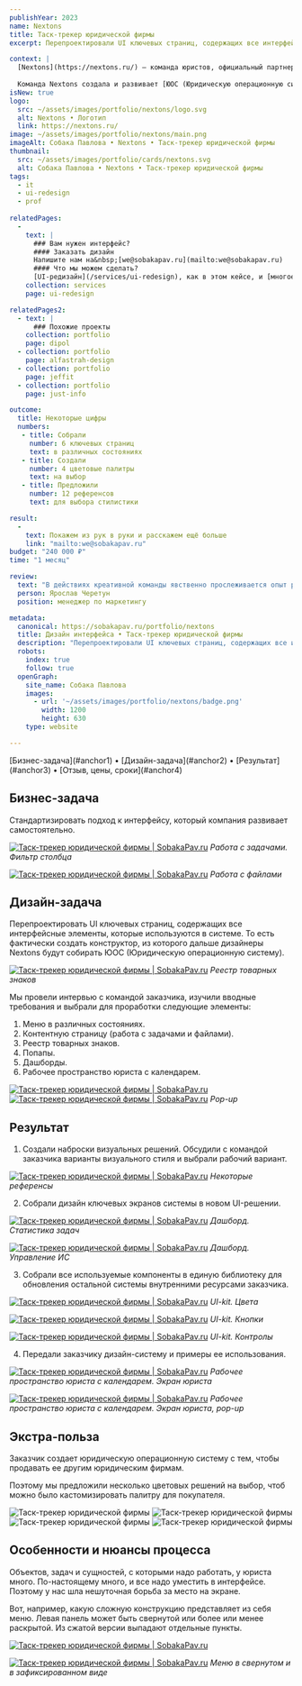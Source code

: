 ```yaml
---
publishYear: 2023
name: Nextons
title: Таск-трекер юридической фирмы
excerpt: Перепроектировали UI ключевых страниц, содержащих все интерфейсные элементы, которые используются в системе.

context: |
  [Nextons](https://nextons.ru/) — команда юристов, официальный партнер международной юридической фирмы [Dentons](https://www.dentons.com/en/).
  
  Команда Nextons создала и развивает [ЮОС (Юридическую операционную систему)](https://lawos.ru/). Это цифровая платформа для юристов, единая рабочая среда для сотрудников юридического департамента всех уровней.
isNew: true
logo:
  src: ~/assets/images/portfolio/nextons/logo.svg
  alt: Nextons • Логотип
  link: https://nextons.ru/
image: ~/assets/images/portfolio/nextons/main.png
imageAlt: Собака Павлова • Nextons • Таск-трекер юридической фирмы
thumbnail:
  src: ~/assets/images/portfolio/cards/nextons.svg
  alt: Собака Павлова • Nextons • Таск-трекер юридической фирмы
tags:
  - it
  - ui-redesign
  - prof
  
relatedPages:
  -
    text: |
      ### Вам нужен интерфейс?
      #### Заказать дизайн
      Напишите нам на&nbsp;[we@sobakapav.ru](mailto:we@sobakapav.ru) 
      #### Что мы можем сделать?
      [UI-редизайн](/services/ui-redesign), как в этом кейсе, и [многое другое](/services). 
    collection: services
    page: ui-redesign

relatedPages2:
  - text: |
      ### Похожие проекты
    collection: portfolio
    page: dipol
  - collection: portfolio
    page: alfastrah-design
  - collection: portfolio
    page: jeffit
  - collection: portfolio
    page: just-info

outcome:
  title: Некоторые цифры
  numbers:
   - title: Собрали
     number: 6 ключевых страниц
     text: в различных состояниях
   - title: Создали
     number: 4 цветовые палитры
     text: на выбор
   - title: Предложили
     number: 12 референсов
     text: для выбора стилистики

result:
  -
    text: Покажем из рук в руки и расскажем ещё больше
    link: "mailto:we@sobakapav.ru"
budget: "240 000 ₽"
time: "1 месяц"

review: 
  text: "В действиях креативной команды явственно прослеживается опыт работы с интерфейсами программного обеспечения. В процессе работы предлагаются опции для решения тех или иных потребностей клиента."
  person: Ярослав Черетун
  position: менеджер по маркетингу

metadata:
  canonical: https://sobakapav.ru/portfolio/nextons
  title: Дизайн интерфейса • Таск-трекер юридической фирмы
  description: "Перепроектировали UI ключевых страниц, содержащих все интерфейсные элементы, которые используются в системе."
  robots:
    index: true
    follow: true
  openGraph:
    site_name: Собака Павлова
    images:
      - url: '~/assets/images/portfolio/nextons/badge.png'
        width: 1200
        height: 630
    type: website

---
```


<TOC>
[Бизнес-задача](#anchor1) • [Дизайн-задача](#anchor2) • [Результат](#anchor3) • [Отзыв, цены, сроки](#anchor4)
</TOC>

## <a name="anchor1" />Бизнес-задача

Стандартизировать подход к интерфейсу, который компания развивает самостоятельно.

<a href="/images/portfolio/nextons/13.png" target="_blank">![Таск-трекер юридической фирмы | SobakaPav.ru](~/assets/images/portfolio/nextons/13.png)</a>
_Работа с задачами. Фильтр столбца_

<a href="/images/portfolio/nextons/14.png" target="_blank">![Таск-трекер юридической фирмы | SobakaPav.ru](~/assets/images/portfolio/nextons/14.png)</a>
_Работа с файлами_

## <a name="anchor2" />Дизайн-задача

Перепроектировать UI ключевых страниц, содержащих все интерфейсные элементы, которые используются в системе. То есть фактически создать конструктор, из которого дальше дизайнеры Nextons будут собирать ЮОС (Юридическую операционную систему).

<a href="/images/portfolio/nextons/12.png" target="_blank">![Таск-трекер юридической фирмы | SobakaPav.ru](~/assets/images/portfolio/nextons/12.png)</a>
_Реестр товарных знаков_

Мы провели интервью с командой заказчика, изучили вводные требования и выбрали для проработки следующие элементы:
1. Меню в различных состояниях.
2. Контентную страницу (работа с задачами и файлами).
3. Реестр товарных знаков.
4. Попапы.
5. Дашборды.
6. Рабочее пространство юриста с календарем.

<a href="/images/portfolio/nextons/17.png" target="_blank">![Таск-трекер юридической фирмы | SobakaPav.ru](~/assets/images/portfolio/nextons/15.png)</a>
<a href="/images/portfolio/nextons/18.png" target="_blank">![Таск-трекер юридической фирмы | SobakaPav.ru](~/assets/images/portfolio/nextons/16.png)</a>
_Pop-up_

## <a name="anchor3" />Результат

1. Создали наброски визуальных решений. Обсудили с командой заказчика варианты визуального стиля и выбрали рабочий вариант.

<a href="/images/portfolio/nextons/19.png" target="_blank">![Таск-трекер юридической фирмы | SobakaPav.ru](~/assets/images/portfolio/nextons/19.png)</a>
_Некоторые референсы_

2. Собрали дизайн ключевых экранов системы в новом UI-решении.

<a href="/images/portfolio/nextons/10.png" target="_blank">![Таск-трекер юридической фирмы | SobakaPav.ru](~/assets/images/portfolio/nextons/10.png)</a>
_Дашборд. Статистика задач_

<a href="/images/portfolio/nextons/11.png" target="_blank">![Таск-трекер юридической фирмы | SobakaPav.ru](~/assets/images/portfolio/nextons/11.png)</a>
_Дашборд. Управление ИС_

3. Собрали все используемые компоненты в единую библиотеку для обновления остальной системы внутренними ресурсами заказчика.

<a href="/images/portfolio/nextons/7.png" target="_blank">![Таск-трекер юридической фирмы | SobakaPav.ru](~/assets/images/portfolio/nextons/7.png)</a>
_UI-kit. Цвета_

<a href="/images/portfolio/nextons/8.png" target="_blank">![Таск-трекер юридической фирмы | SobakaPav.ru](~/assets/images/portfolio/nextons/8.png)</a>
_UI-kit. Кнопки_

<a href="/images/portfolio/nextons/9.png" target="_blank">![Таск-трекер юридической фирмы | SobakaPav.ru](~/assets/images/portfolio/nextons/9.png)</a>
_UI-kit. Контролы_

4. Передали заказчику дизайн-систему и примеры ее использования.

<a href="/images/portfolio/nextons/15.png" target="_blank">![Таск-трекер юридической фирмы | SobakaPav.ru](~/assets/images/portfolio/nextons/15.png)</a>
_Рабочее пространство юриста с календарем. Экран юриста_

<a href="/images/portfolio/nextons/16.png" target="_blank">![Таск-трекер юридической фирмы | SobakaPav.ru](~/assets/images/portfolio/nextons/16.png)</a>
_Рабочее пространство юриста с календарем. Экран юриста, pop-up_

## <a name="anchor3" />Экстра-польза

Заказчик создает юридическую операционную систему с тем, чтобы продавать ее другим юридическим фирмам. 

Поэтому мы предложили несколько цветовых решений на выбор, чтоб можно было кастомизировать палитру для покупателя.
<div class="flex gap-2 flex-wrap"> <Image src="~/assets/images/portfolio/nextons/3.png" alt="Таск-трекер юридической фирмы" class="min-w-72 grow shrink basis-0"/> <Image src="~/assets/images/portfolio/nextons/4.png" alt="Таск-трекер юридической фирмы" class="min-w-72 grow shrink basis-0" /> <Image src="~/assets/images/portfolio/nextons/5.png" alt="Таск-трекер юридической фирмы" class="min-w-72 grow shrink basis-0" /> <Image src="~/assets/images/portfolio/nextons/6.png" alt="Таск-трекер юридической фирмы" class="min-w-72 grow shrink basis-0" /></div>

## <a name="anchor3" />Особенности и нюансы процесса

Объектов, задач и сущностей, с которыми надо работать, у юриста много. По-настоящему много, и все надо уместить в интерфейсе. Поэтому у нас шла нешуточная борьба за место на экране.

Вот, например, какую сложную конструкцию представляет из себя меню. Левая панель может быть свернутой или более или менее раскрытой. Из сжатой версии выпадают отдельные пункты.

<a href="/images/portfolio/nextons/1.png" target="_blank">![Таск-трекер юридической фирмы | SobakaPav.ru](~/assets/images/portfolio/nextons/1.png)</a>

<a href="/images/portfolio/nextons/2.png" target="_blank">![Таск-трекер юридической фирмы | SobakaPav.ru](~/assets/images/portfolio/nextons/2.png)</a>
_Меню в свернутом и в зафиксированном виде_

## <a name="anchor4" />

